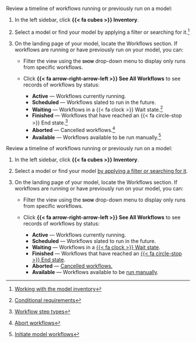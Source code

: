 :::: {.content-visible unless-format="revealjs"}
Review a timeline of workflows running or previously run on a model:

1. In the left sidebar, click **{{< fa cubes >}} Inventory**.

2. Select a model or find your model by applying a filter or searching for it.^[[Working with the model inventory](/guide/model-inventory/working-with-model-inventory.qmd#search-filter-and-sort-models)]

3. On the landing page of your model, locate the Workflows section. If workflows are running or have previously run on your model, you can:

    - Filter the view using the **[show]{.smallcaps}** drop-down menu to display only runs from specific workflows.

    - Click **{{< fa arrow-right-arrow-left >}} See All Workflows** to see records of workflows by status:
        - **Active** — Workflows currently running.
        - **Scheduled** — Workflows slated to run in the future.
        - **Waiting** — Workflows in a {{< fa clock >}} Wait state.^[[Conditional requirements](/guide/workflows/setting-up-workflows.qmd#conditional-requirements)]
        - **Finished** — Workflows that have reached an {{< fa circle-stop >}} End state.^[[Workflow step types](/guide/workflows/setting-up-workflows.qmd#workflow-step-types)]
        - **Aborted** — Cancelled workflows.^[[Abort workflows](/guide/workflows/manage-workflows.qmd#abort-workflows)]
        - **Available** — Workflows available to be run manually.^[[Initiate model workflows](/guide/workflows/manage-workflows.qmd#initiate-model-workflows)]

::::



:::: {.content-hidden unless-format="revealjs"}
Review a timeline of workflows running or previously run on a model:

1. In the left sidebar, click **{{< fa cubes >}} Inventory**.

2. Select a model or find your model [by applying a filter or searching for it](/guide/model-inventory/working-with-model-inventory.qmd#search-filter-and-sort-models){target="_blank"}.

3. On the landing page of your model, locate the Workflows section. If workflows are running or have previously run on your model, you can:

    - Filter the view using the **[show]{.smallcaps}** drop-down menu to display only runs from specific workflows.

    - Click **{{< fa arrow-right-arrow-left >}} See All Workflows** to see records of workflows by status:
        - **Active** — Workflows currently running.
        - **Scheduled** — Workflows slated to run in the future.
        - **Waiting** — Workflows in a [{{< fa clock >}} Wait state](/guide/workflows/setting-up-workflows.qmd#conditional-requirements){target="_blank"}.
        - **Finished** — Workflows that have reached an [{{< fa circle-stop >}} End state](/guide/workflows/setting-up-workflows.qmd#workflow-step-types){target="_blank"}.
        - **Aborted** — [Cancelled workflows.](/guide/workflows/manage-workflows.qmd#abort-workflows){target="_blank"}
        - **Available** — Workflows available to be [run manually](/guide/workflows/manage-workflows.qmd#initiate-model-workflows){target="_blank"}.

::::